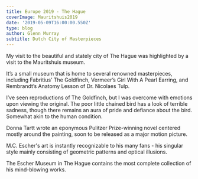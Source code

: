 ---
title: Europe 2019 - The Hague
coverImage: Mauritshuis2019
date: '2019-05-09T16:00:00.550Z'
type: blog
author: Glenn Murray
subtitle: Dutch City of Masterpieces
---

My visit to the beautiful and stately city of The Hague was highlighted by a visit to the Mauritshuis museum.

It’s a small museum that is home to several renowned  masterpieces, including Fabritius’ The Goldfinch, Vermeer’s Girl With A Pearl Earring, and Rembrandt’s Anatomy Lesson of Dr. Nicolaes Tulp.

I’ve seen reproductions of The Goldfinch, but I was overcome with emotions upon viewing the original. The poor little chained bird has a look of terrible sadness, though there remains an aura of pride and defiance about the bird. Somewhat akin to the human condition.

Donna Tartt wrote an eponymous Pulitzer Prize-winning novel centered mostly around the painting, soon to be released as a major motion picture.

<Hague2019SlideShow />

M.C. Escher's art is instantly recognizable to his many fans - his singular style mainly consisting of geometric patterns and optical illusions.

The Escher Museum in The Hague contains the most complete collection of his mind-blowing works.

<HagueEscher2019SlideShow />
